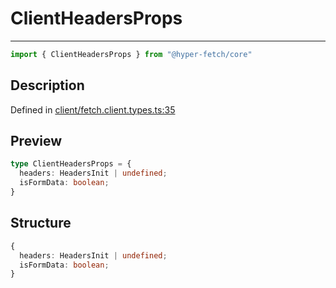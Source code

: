 

# ClientHeadersProps

<div class="api-docs__separator" data-reactroot="">

---

</div><div class="api-docs__import" data-reactroot="">

```ts
import { ClientHeadersProps } from "@hyper-fetch/core"
```

</div><div class="api-docs__section">

## Description

</div><div class="api-docs__description"><span class="api-docs__do-not-parse">



</span></div><p class="api-docs__definition">

Defined in [client/fetch.client.types.ts:35](https://github.com/BetterTyped/hyper-fetch/blob/aff5c35a/packages/core/src/client/fetch.client.types.ts#L35)

</p><div class="api-docs__section">

## Preview

</div><div class="api-docs__preview type">

```ts
type ClientHeadersProps = {
  headers: HeadersInit | undefined; 
  isFormData: boolean; 
}
```

</div><div class="api-docs__section">

## Structure

</div><div class="api-docs__returns">

```ts
{
  headers: HeadersInit | undefined;
  isFormData: boolean;
}
```

</div>